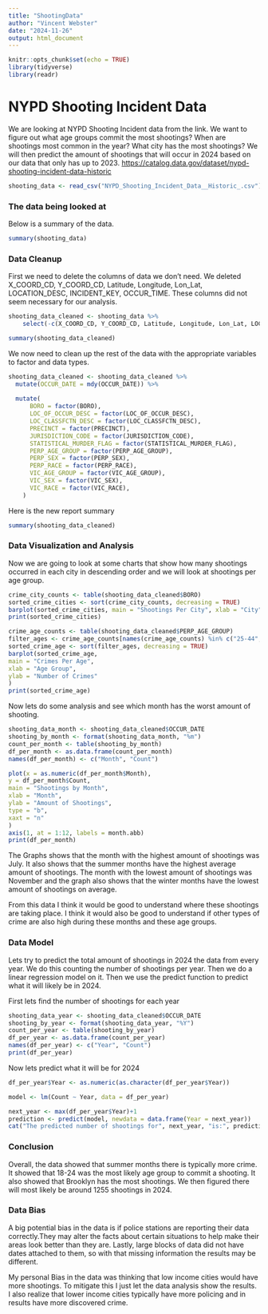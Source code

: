 ---
title: "ShootingData"
author: "Vincent Webster"
date: "2024-11-26"
output: html_document
---

```{r setup, include=FALSE}
knitr::opts_chunk$set(echo = TRUE)
library(tidyverse)
library(readr)
```

# NYPD Shooting Incident Data
We are looking at NYPD Shooting Incident data from the link. We want to figure out what age groups commit the most shootings? When are shootings most common in the year? What city has the most shootings? We will then predict the amount of shootings that will occur in 2024 based on our data that only has up to 2023. 
<https://catalog.data.gov/dataset/nypd-shooting-incident-data-historic>

```{r, echo = FALSE}
shooting_data <- read_csv("NYPD_Shooting_Incident_Data__Historic_.csv")
```
### The data being looked at

Below is a summary of the data. 

```{r}
summary(shooting_data)
```

### Data Cleanup

First we need to delete the columns of data we don't need. We deleted X_COORD_CD, Y_COORD_CD, Latitude, Longitude, Lon_Lat, LOCATION_DESC, INCIDENT_KEY, OCCUR_TIME. These columns did not seem necessary for our analysis. 

```{r tidy_shooting_data, echo = TRUE}
shooting_data_cleaned <- shooting_data %>%
    select(-c(X_COORD_CD, Y_COORD_CD, Latitude, Longitude, Lon_Lat, LOCATION_DESC, INCIDENT_KEY, OCCUR_TIME))
```

```{r}
summary(shooting_data_cleaned)
```

We now need to clean up the rest of the data with the appropriate variables to factor and data types.

```{r tidy_shooting_data_cleaned, echo = TRUE}
shooting_data_cleaned <- shooting_data_cleaned %>%
  mutate(OCCUR_DATE = mdy(OCCUR_DATE)) %>%  
  
  mutate(
      BORO = factor(BORO),
      LOC_OF_OCCUR_DESC = factor(LOC_OF_OCCUR_DESC),
      LOC_CLASSFCTN_DESC = factor(LOC_CLASSFCTN_DESC),
      PRECINCT = factor(PRECINCT),
      JURISDICTION_CODE = factor(JURISDICTION_CODE),
      STATISTICAL_MURDER_FLAG = factor(STATISTICAL_MURDER_FLAG),
      PERP_AGE_GROUP = factor(PERP_AGE_GROUP),
      PERP_SEX = factor(PERP_SEX),
      PERP_RACE = factor(PERP_RACE),
      VIC_AGE_GROUP = factor(VIC_AGE_GROUP),
      VIC_SEX = factor(VIC_SEX),
      VIC_RACE = factor(VIC_RACE),
    )
```

Here is the new report summary

```{r}
summary(shooting_data_cleaned)
```
### Data Visualization and Analysis
Now we are going to look at some charts that show how many shootings occurred in each city in descending order and we will look at shootings per age group.

```{r plot-wider, fig.width=10, fig.height=4}
crime_city_counts <- table(shooting_data_cleaned$BORO)
sorted_crime_cities <- sort(crime_city_counts, decreasing = TRUE)
barplot(sorted_crime_cities, main = "Shootings Per City", xlab = "City", ylab = "Number of Shootings")
print(sorted_crime_cities)
```
```{r crimes_per_age, fig.width=10, fig.height=4}
crime_age_counts <- table(shooting_data_cleaned$PERP_AGE_GROUP)
filter_ages <- crime_age_counts[names(crime_age_counts) %in% c("25-44", "18-24", "<18", "45-64", "65+")]
sorted_crime_age <- sort(filter_ages, decreasing = TRUE)
barplot(sorted_crime_age,
main = "Crimes Per Age", 
xlab = "Age Group", 
ylab = "Number of Crimes"
)
print(sorted_crime_age)
```

Now lets do some analysis and see which month has the worst amount of shooting. 

```{r}
shooting_data_month <- shooting_data_cleaned$OCCUR_DATE
shooting_by_month <- format(shooting_data_month, "%m")
count_per_month <- table(shooting_by_month)
df_per_month <- as.data.frame(count_per_month)
names(df_per_month) <- c("Month", "Count")

plot(x = as.numeric(df_per_month$Month),
y = df_per_month$Count,
main = "Shootings by Month",
xlab = "Month", 
ylab = "Amount of Shootings",
type = "b",
xaxt = "n"
)
axis(1, at = 1:12, labels = month.abb)
print(df_per_month)
```


The Graphs shows that the month with the highest amount of shootings was July. It also shows that the summer months have the highest average amount of shootings. The month with the lowest amount of shootings was November and the graph also shows that the winter months have the lowest amount of shootings on average.

From this data I think it would be good to understand where these shootings are taking place. I think it would also be good to understand if other types of crime are also high during these months and these age groups. 


### Data Model

Lets try to predict the total amount of shootings in 2024 the data from every year. We do this counting the number of shootings per year. Then we do a linear regression model on it. Then we use the predict function to predict what it will likely be in 2024.

First lets find the number of shootings for each year

```{r}
shooting_data_year <- shooting_data_cleaned$OCCUR_DATE
shooting_by_year <- format(shooting_data_year, "%Y")
count_per_year <- table(shooting_by_year)
df_per_year <- as.data.frame(count_per_year)
names(df_per_year) <- c("Year", "Count")
print(df_per_year)
```

Now lets predict what it will be for 2024

```{r}

df_per_year$Year <- as.numeric(as.character(df_per_year$Year))

model <- lm(Count ~ Year, data = df_per_year)

next_year <- max(df_per_year$Year)+1
prediction <- predict(model, newdata = data.frame(Year = next_year))
cat("The predicted number of shootings for", next_year, "is:", prediction)
```

### Conclusion 

Overall, the data showed that summer months there is typically more crime. It showed that 18-24 was the most likely age group to commit a shooting. It also showed that Brooklyn has the most shootings. We then figured there will most likely be around 1255 shootings in 2024. 

### Data Bias

A big potential bias in the data is if police stations are reporting their data correctly.They may alter the facts about certain situations to help make their areas look better than they are. Lastly, large blocks of data did not have dates attached to them, so with that missing information the results may be different. 

My personal Bias in the data was thinking that low income cities would have more shootings. To mitigate this I just let the data analysis show the results. I also realize that lower income cities typically have more policing and in results have more discovered crime. 





